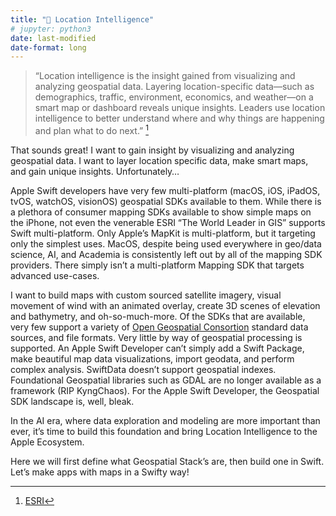 ```yaml
---
title: " Location Intelligence"
# jupyter: python3
date: last-modified
date-format: long
---
```

> "Location intelligence is the insight gained from visualizing and analyzing geospatial data. Layering location-specific data—such as demographics, traffic, environment, economics, and weather—on a smart map or dashboard reveals unique insights. Leaders use location intelligence to better understand where and why things are happening and plan what to do next." [^1]


That sounds great!  I want to gain insight by visualizing and analyzing geospatial data.  I want to layer location specific data, make smart maps, and gain unique insights. Unfortunately...

Apple Swift developers have very few multi-platform (macOS, iOS, iPadOS, tvOS, watchOS, visionOS) geospatial SDKs available to them.  While there is a plethora of consumer mapping SDKs available to show simple maps on the iPhone, not even the venerable ESRI "The World Leader in GIS" supports Swift multi-platform.  Only Apple's MapKit is multi-platform, but it targeting only the simplest uses.  MacOS, despite being used everywhere in geo/data science, AI, and Academia is consistently left out by all of the mapping SDK providers.  There simply isn't a multi-platform Mapping SDK that targets advanced use-cases.

I want to build maps with custom sourced satellite imagery, visual movement of wind with an animated overlay, create 3D scenes of elevation and bathymetry, and oh-so-much-more.  Of the SDKs that are available, very few support a variety of [Open Geospatial Consortion](https://www.ogc.org) standard data sources, and file formats.  Very little by way of geospatial processing is supported.  An Apple Swift Developer can't simply add a Swift Package, make beautiful map data visualizations, import geodata, and perform complex analysis.  SwiftData doesn't support geospatial indexes.  Foundational Geospatial libraries such as GDAL are no longer available as a framework (RIP KyngChaos).  For the Apple Swift Developer, the Geospatial SDK landscape is, well, bleak.

In the AI era, where data exploration and modeling are more important than ever, it's time to build this foundation and bring Location Intelligence to the Apple Ecosystem.

Here we will first define what Geospatial Stack's are, then build one in Swift. Let's make apps with maps in a Swifty way!

<!-- Footnotes -->
[^1]: [ESRI](https://www.esri.com/en-us/location-intelligence/overview#:~:text=Location%20intelligence%20is%20the%20insight,or%20dashboard%20reveals%20unique%20insights.)